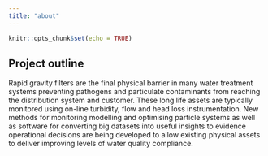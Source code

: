```yaml
---
title: "about"
---
```


```r
knitr::opts_chunk$set(echo = TRUE)
```

## Project outline

Rapid gravity filters are the final physical barrier in many water treatment systems
preventing pathogens and particulate contaminants from reaching the distribution
system and customer. These long life assets are typically monitored using on-line
turbidity, flow and head loss instrumentation. New methods for monitoring
modelling and optimising particle systems as well as software for converting big datasets into useful insights to evidence operational decisions are being
developed to allow existing physical assets to deliver improving levels of water
quality compliance.
